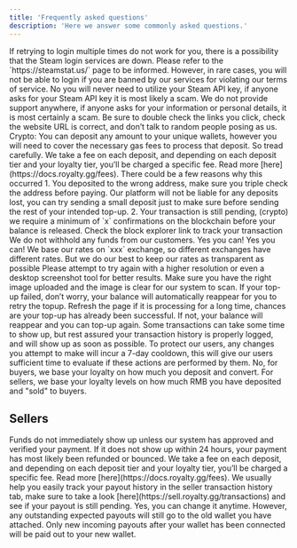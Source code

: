 ```yaml
---
title: 'Frequently asked questions'
description: 'Here we answer some commonly asked questions.'
---
```


<AccordionGroup>
  <Accordion title="Why can't I login?">
    If retrying to login multiple times do not work for you, there is a possibility that the Steam login services are down. Please refer to the `https://steamstat.us/` page to be informed. However, in rare cases, you will not be able to login if you are banned by our services for violating our terms of service.
  </Accordion>
  <Accordion title="Do I need to link a stream API key?">
No you will never need to utilize your Steam API key, if anyone asks for your Steam API key it is most likely a scam.

  </Accordion>
  <Accordion title="I received support outside of the website, is it legit?">
    We do not provide support anywhere, if anyone asks for your information or personal details, it is most certainly a scam.
Be sure to double check the links you click, check the website URL is correct, and don’t talk to random people posing as us.
  </Accordion>
  <Accordion title="Can I deposit a small amount?">
    Crypto: You can deposit any amount to your unique wallets, however you will need to cover the necessary gas fees to process that deposit. So tread carefully.
  </Accordion>
  <Accordion title="I deposited, but I got less than what I deposited">
    We take a fee on each deposit, and depending on each deposit tier and your loyalty tier, you’ll be charged a specific fee. Read more [here](https://docs.royalty.gg/fees).
  </Accordion>
   <Accordion title="I deposited but my balance is still zero.">
    There could be a few reasons why this occurred
        1. You deposited to the wrong address, make sure you triple check the address before paying. Our platform will not be liable for any deposits lost, you can try sending a small deposit just to make sure before sending the rest of your intended top-up.
        2. Your transaction is still pending, (crypto) we require a minimum of `x` confirmations on the blockchain before your balance is released. Check the block explorer link to track your transaction
    We do not withhold any funds from our customers.
  </Accordion>
  <Accordion title="Can I deposit with multiple wallets?">
    Yes you can!
  </Accordion>
  <Accordion title="Can I use my wallet on multiple accounts?">
    Yes you can!
  </Accordion>
  <Accordion title="I clicked on “Max” for the amount I wish to convert, but it is different from my exchanges rates, why is that?">
    We base our rates on `xxx` exchange, so different exchanges have different rates. But we do our best to keep our rates as transparent as possible
  </Accordion>
  <Accordion title="My image upload failed, what do I do?">
    Please attempt to try again with a higher resolution or even a desktop screenshot tool for better results.
  </Accordion>
  <Accordion title="My top-up failed, what should I do?">
    Make sure you have the right image uploaded and the image is clear for our system to scan.
If your top-up failed, don’t worry, your balance will automatically reappear for you to retry the topup.
  </Accordion>
  <Accordion title="My top-up is still processing">
    Refresh the page if it is processing for a long time, chances are your top-up has already been successful. If not, your balance will reappear and you can top-up again.
  </Accordion>
  <Accordion title="My transaction history isn’t showing my latest transactions">
    Some transactions can take some time to show up, but rest assured your transaction history is properly logged, and will show up as soon as possible.
  </Accordion>
  <Accordion title="How come I am prevented from adjusting my information?">
    To protect our users, any changes you attempt to make will incur a 7-day cooldown, this will give our users sufficient time to evaluate if these actions are performed by them.
  </Accordion>
  <Accordion title="If I deposited today, will I instantly get my loyalty discounts?">
    No, for buyers, we base your loyalty on how much you deposit and convert. 
    For sellers, we base your loyalty levels on how much RMB you have deposited and "sold" to buyers.
  </Accordion>
</AccordionGroup>

## Sellers

<AccordionGroup>
  <Accordion title="I sent in funds for deposit, but my total deposited RMB is still 0">
    Funds do not immediately show up unless our system has approved and verified your payment. If it does not show up within 24 hours, your payment has most likely been refunded or bounced.
  </Accordion>
  <Accordion title="How come my total deposited amount is different from my actual sent amount?">
We take a fee on each deposit, and depending on each deposit tier and your loyalty tier, you’ll be charged a specific fee. Read more [here](https://docs.royalty.gg/fees).

  </Accordion>
  <Accordion title="I haven’t received my payout">
    We usually help you easily track your payout history in the seller transaction history tab, make sure to take a look [here](https://sell.royalty.gg/transactions) and see if your payout is still pending.
  </Accordion>
  <Accordion title="I connected a designated payout wallet, can i change it?">
    Yes, you can change it anytime. However, any outstanding expected payouts will still go to the old wallet you have attached. Only new incoming payouts after your wallet has been connected will be paid out to your new wallet.
  </Accordion>
</AccordionGroup>